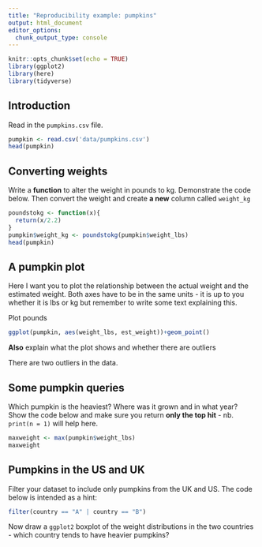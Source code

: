 ```yaml
---
title: "Reproducibility example: pumpkins"
output: html_document
editor_options: 
  chunk_output_type: console
---
```


```r
knitr::opts_chunk$set(echo = TRUE)
library(ggplot2)
library(here)
library(tidyverse)
```

## Introduction

Read in the `pumpkins.csv` file.

```r
pumpkin <- read.csv('data/pumpkins.csv')
head(pumpkin)
```

## Converting weights

Write a **function** to alter the weight in pounds to kg. Demonstrate the code below. Then convert the weight and create **a new** column called `weight_kg`

```r
poundstokg <- function(x){
  return(x/2.2)
}
pumpkin$weight_kg <- poundstokg(pumpkin$weight_lbs)
head(pumpkin)
```

## A pumpkin plot

Here I want you to plot the relationship between the actual weight and the estimated weight. Both axes have to be in the same units - it is up to you whether it is lbs or kg but remember to write some text explaining this.

Plot pounds

```r
ggplot(pumpkin, aes(weight_lbs, est_weight))+geom_point()
```

**Also** explain what the plot shows and whether there are outliers

There are two outliers in the data.

## Some pumpkin queries

Which pumpkin is the heaviest? Where was it grown and in what year? Show the code below and make sure you return **only the top hit** - nb. `print(n = 1)` will help here.

```r
maxweight <- max(pumpkin$weight_lbs)
maxweight
```

## Pumpkins in the US and UK

Filter your dataset to include only pumpkins from the UK and US. The code below is intended as a hint:

```r
filter(country == "A" | country == "B") 
```

Now draw a `ggplot2` boxplot of the weight distributions in the two countries - which country tends to have heavier pumpkins?




